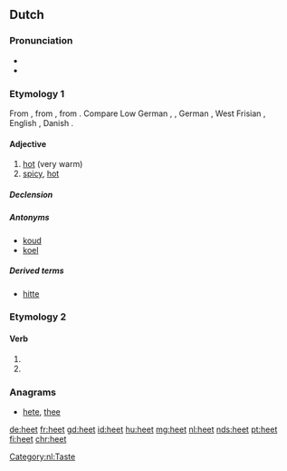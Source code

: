 ==Dutch==

===Pronunciation===
* {{rhymes|eːt|lang=nl}}
* {{IPA|/ɦeːt/|lang=nl}}

===Etymology 1===
From {{inh|nl|dum|*heet}}, from {{inh|nl|odt|*hēt}}, from {{etyl|gem-pro|nl}} {{m|gem-pro|*haitaz}}. Compare Low German {{term|het|lang=nds}}, {{term|heet|lang=nds}}, German {{term|heiß|lang=de}}, West Frisian {{term|hjit|lang=fy}}, English {{term|hot|lang=en}}, Danish {{term|hed|lang=da}}.

====Adjective====
{{nl-adj|heter}}

# [[hot]] (very warm)
# [[spicy]], [[hot]]

=====Declension=====
{{nl-decl-adj|hete}}

=====Antonyms=====
* [[koud]]
* [[koel]]

=====Derived terms=====
* [[hitte]]

===Etymology 2===

====Verb====
{{nl-verb-form}}

# {{nl-verb form of|p=123|n=sg|t=pres|m=ind|heten}}
# {{nl-verb form of|m=imp|heten}}

===Anagrams===
* [[hete#Dutch|hete]], [[thee#Dutch|thee]]

[[Category:nl:Taste]]

[[de:heet]]
[[fr:heet]]
[[gd:heet]]
[[id:heet]]
[[hu:heet]]
[[mg:heet]]
[[nl:heet]]
[[nds:heet]]
[[pt:heet]]
[[fi:heet]]
[[chr:heet]]